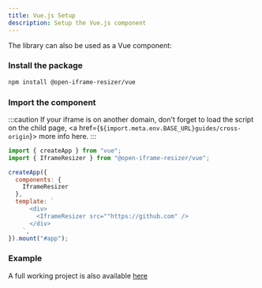 ```yaml
---
title: Vue.js Setup
description: Setup the Vue.js component
---
```


The library can also be used as a Vue component:

### Install the package

```bash
npm install @open-iframe-resizer/vue
```

### Import the component

:::caution
If your iframe is on another domain, don't forget to load the script on the child page, <a href={`${import.meta.env.BASE_URL}guides/cross-origin`}> more info here</a>.
:::

```js
import { createApp } from "vue";
import { IframeResizer } from "@open-iframe-resizer/vue";

createApp({
  components: {
    IframeResizer
  },
  template: `
      <div>
        <IframeResizer src=""https://github.com" />
      </div>
    `,
}).mount("#app");
```

### Example

 A full working project is also available [here](https://codesandbox.io/p/devbox/open-iframe-resizer-vue-4mz4l5)
